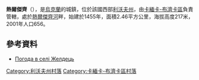{{coord|50|6|30|N|24|9|57|E|scale:100000|display=title}}

'''熱爾傑齊'''（{{lang-uk|Желдець}}），是[[烏克蘭|烏克蘭]]的城鎮，位於該國西部[[利沃夫州|利沃夫州]]，由[[卡緬卡-布濟卡區|卡緬卡-布濟卡區]]負責管轄，處於[[熱爾傑齊河|熱爾傑齊河]]畔，始建於1455年，面積2.46平方公里，海拔高度217米，2001年人口656。

==參考資料==
* [http://weather.in.ua/ua/l'vovskaja/7697 Погода в селі Желдець] {{Wayback|url=http://weather.in.ua/ua/l%27vovskaja/7697 |date=20170201144613 }}

[[Category:利沃夫州村落|Category:利沃夫州村落]]
[[Category:卡緬卡-布濟卡區村落|Category:卡緬卡-布濟卡區村落]]


{{Lviv-geo-stub}}